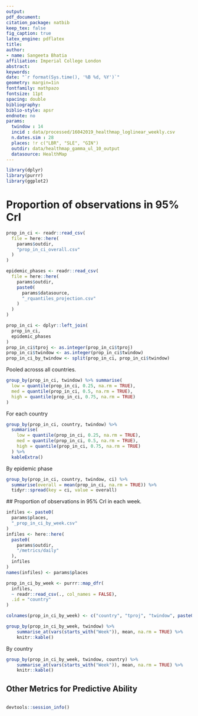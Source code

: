```yaml
---
output: 
pdf_document:
citation_package: natbib
keep_tex: false
fig_caption: true
latex_engine: pdflatex
title: 
author:
- name: Sangeeta Bhatia
affiliation: Imperial College London
abstract: 
keywords: 
date: "`r format(Sys.time(), '%B %d, %Y')`"
geometry: margin=1in
fontfamily: mathpazo
fontsize: 11pt
spacing: double
bibliography: 
biblio-style: apsr
endnote: no
params:
  twindow : 14
  incid : data/processed/16042019_healthmap_loglinear_weekly.csv
  n.dates.sim : 28
  places: !r c("LBR", "SLE", "GIN")
  outdir: data/healthmap_gamma_ul_10_output
  datasource: HealthMap
---
```


```r
library(dplyr)
library(purrr)
library(ggplot2)
```
# Proportion of observations in 95% CrI

```r
prop_in_ci <- readr::read_csv(
  file = here::here(
    params$outdir,
    "prop_in_ci_overall.csv"
  )
)
```

```r
epidemic_phases <- readr::read_csv(
  file = here::here(
    params$outdir,
    paste0(
      params$datasource,
      "_rquantiles_projection.csv"
    )
  )
)
```

```r
prop_in_ci <- dplyr::left_join(
  prop_in_ci,
  epidemic_phases
)
prop_in_ci$tproj <- as.integer(prop_in_ci$tproj)
prop_in_ci$twindow <- as.integer(prop_in_ci$twindow)
prop_in_ci_by_twindow <- split(prop_in_ci, prop_in_ci$twindow)
```

Pooled acrosss all countries.

```r
group_by(prop_in_ci, twindow) %>% summarise(
  low = quantile(prop_in_ci, 0.25, na.rm = TRUE),
  med = quantile(prop_in_ci, 0.5, na.rm = TRUE),
  high = quantile(prop_in_ci, 0.75, na.rm = TRUE)
)
```

For each country
```r
group_by(prop_in_ci, country, twindow) %>%
  summarise(
    low = quantile(prop_in_ci, 0.25, na.rm = TRUE),
    med = quantile(prop_in_ci, 0.5, na.rm = TRUE),
    high = quantile(prop_in_ci, 0.75, na.rm = TRUE)
  ) %>%
  kableExtra()
```

By epidemic phase

```r
group_by(prop_in_ci, country, twindow, ci) %>%
  summarise(overall = mean(prop_in_ci, na.rm = TRUE)) %>%
  tidyr::spread(key = ci, value = overall)
```

## Proportion of observations in 95% CrI in each week.

```r
infiles <- paste0(
  params$places,
  "_prop_in_ci_by_week.csv"
)
infiles <- here::here(
  paste0(
    params$outdir,
    "/metrics/daily"
  ),
  infiles
)
names(infiles) <- params$places

prop_in_ci_by_week <- purrr::map_dfr(
  infiles,
  ~ readr::read_csv(., col_names = FALSE),
  .id = "country"
)

colnames(prop_in_ci_by_week) <- c("country", "tproj", "twindow", paste0("Week ", 1:(params$n.dates.sim / 7)))
```

```r

group_by(prop_in_ci_by_week, twindow) %>%
    summarise_at(vars(starts_with("Week")), mean, na.rm = TRUE) %>%
    knitr::kable()

```

By country


```r
group_by(prop_in_ci_by_week, twindow, country) %>%
    summarise_at(vars(starts_with("Week")), mean, na.rm = TRUE) %>%
    knitr::kable()

```

## Other Metrics for Predictive Ability

```r
```

```r
devtools::session_info()
```
